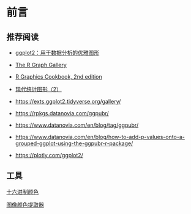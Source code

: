 # 前言 {.unnumbered}

## 推荐阅读 {.unnumbered}

-   [ggplot2：用于数据分析的优雅图形](https://ggplot2-book.org/mastery)

-   [The R Graph Gallery](https://r-graph-gallery.com/best-dataviz-packages.html)

-   [R Graphics Cookbook, 2nd edition](https://r-graphics.org/)

-   [现代统计图形（2）](https://bookdown.org/xiangyun/msg2nd/)

-   <https://exts.ggplot2.tidyverse.org/gallery/>

-   <https://rpkgs.datanovia.com/ggpubr/>

-   <https://www.datanovia.com/en/blog/tag/ggpubr/>

-   <https://www.datanovia.com/en/blog/how-to-add-p-values-onto-a-grouped-ggplot-using-the-ggpubr-r-package/>

-   <https://plotly.com/ggplot2/>

## 工具 {.unnumbered}

[十六进制颜色](https://encycolorpedia.cn/named)

[图像颜色提取器](https://imgonline.tools/zh/image-color-picker)
